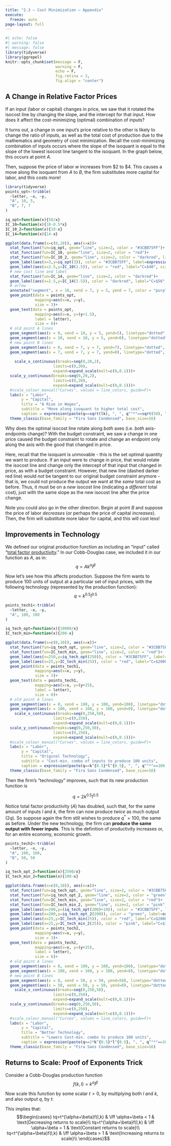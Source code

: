```yaml
---
title: "2.3 — Cost Minimization — Appendix"
execute:
  freeze: auto
page-layout: full
---
```


```r
#| echo: false
#| warning: false
#| message: false
library(tidyverse)
library(ggrepel)
knitr::opts_chunk$set(message = F,
                      warning = F,
                      echo = F,
                      fig.retina = 3,
                      fig.align = "center")
```

## A Change in Relative Factor Prices

If an input (labor or capital) changes in price, we saw that it rotated the isocost line by changing the slope, and the intercept for that input. How does it affect the cost-minimizing (optimal) combination of inputs?

It turns out, a change in one input's price relative to the other is likely to change the ratio of inputs, as well as the total cost of production due to the mathematics and geometry of cost minimization. Recall the cost-minimizing combination of inputs occurs where the slope of the isoquant is equal to the slope of the lowest isocost line tangent to the isoquant. In the graph below, this occurs at point $A$.

Then, suppose the price of labor $w$ increases from $2 to $4. This causes a move along the isoquant from $A$ to $B$, the firm substitutes more capital for labor, and this costs more!

```r
library(tidyverse)
points_opt<-tribble(
  ~letter, ~x, ~y,
  "A", 10, 5,
  "B", 7, 7
)

iq_opt=function(x){50/x}
IC_10=function(x){10-0.5*x}
IC_10_2=function(x){10-x}
IC_14=function(x){14-x}

ggplot(data.frame(x=c(0,10)), aes(x=x))+
  stat_function(fun=iq_opt, geom="line", size=2, color = "#3CBB75FF")+
  stat_function(fun=IC_10, geom="line", size=2, color = "red")+
  stat_function(fun=IC_10_2, geom="line", size=2, color = "darkred", linetype="dashed", alpha=0.5)+
  geom_label(aes(x=3,y=iq_opt(3)), color = "#3CBB75FF", label=expression(q^"*"==sqrt(50)), size = 5)+
  geom_label(aes(x=2.5,y=IC_10(2.5)), color = "red", label="C=$40", size = 5)+
  # new cost line and label
  stat_function(fun=IC_14, geom="line", size=2, color = "darkred")+
  geom_label(aes(x=2.5,y=IC_14(2.5)), color = "darkred", label="C=$56", size = 5)+
  # arrow
  annotate("segment", x = 10, xend = 7, y = 5, yend = 7, color = "purple", size=2, alpha=0.9, arrow=arrow(length=unit(0.5,"cm"), ends="last", type="closed"))+
  geom_point(data = points_opt,
             mapping=aes(x=x, y=y),
             size = 3)+
  geom_text(data = points_opt,
             mapping=aes(x=x, y=(y+1.5),
             label = letter),
             size = 6)+
  # old point A lines
  geom_segment(aes(x = 0, xend = 10, y = 5, yend=5), linetype="dotted", size=1)+
  geom_segment(aes(x = 10, xend = 10, y = 5, yend=0), linetype="dotted", size=1)+
  # new point B lines
  geom_segment(aes(x = 0, xend = 7, y = 7, yend=7), linetype="dotted", size=1)+
  geom_segment(aes(x = 7, xend = 7, y = 7, yend=0), linetype="dotted", size=1)+
  
    scale_x_continuous(breaks=seq(0,20,2),
                     limits=c(0,20),
                     expand=expand_scale(mult=c(0,0.1)))+
  scale_y_continuous(breaks=seq(0,20,2),
                     limits=c(0,20),
                     expand=expand_scale(mult=c(0,0.1)))+
  #scale_colour_manual("Curves", values = line_colors, guide=F)+
  labs(x = "Labor",
       y = "Capital",
       title = "A Rise in Wages",
       subtitle = "Move along isoquant to higher total cost",
       caption = expression(paste(q==sqrt(lk), ", ", q^"*"==sqrt(50), ", ", w[1], "= $2, ", w[2], ", = $4, ", r," = $4", sep=" ")))+
  theme_classic(base_family = "Fira Sans Condensed", base_size=16)
```

Why does the optimal isocost line rotate along *both* axes (i.e. *both* axis-endpoints change)? With the budget constraint, we saw a change in one price caused the budget constraint to rotate and change an endpoint only along the axis with the good that changed in price.

Here, recall that the isoquant is unmovable - this is the set optimal quantity we want to produce. If an input were to change in price, that would rotate the isocost line and change only the intercept of that input that changed in price, as with a budget constraint. However, that new line (dashed darker red line) would *not* be tangent to our original budget constraint anymore - that is, we could not produce the output we want at the *same* total cost as before. Thus, it must be on a *new* isocost line (indicating a *different* total cost), just with the same slope as the new isocost line after the price change.

Note you could also go in the other direction. Begin at point $B$ and suppose the price of labor *decreases* (or perhaps the price of capital *increases*). Then, the firm will substitute more labor for capital, and this will cost less!

## Improvements in Technology

We defined our original production function as including an "input" called "[total factor productivity](https://en.wikipedia.org/wiki/Total_factor_productivity)." In our Cobb-Douglas case, we included it in our function as $A$, as in:
$$q=Ak^\alpha l^\beta$$

Now let's see how this affects production. Suppose the firm wants to produce 100 units of output at a particular set of input prices, with the following technology (represented by the production function):
$$q=k^{0.5}l^{0.5}$$
```r
points_tech1<-tribble(
  ~letter, ~x, ~y,
  "A", 100, 100
)

iq_tech_opt=function(x){10000/x}
IC_tech_min=function(x){200-x}

ggplot(data.frame(x=c(0,10)), aes(x=x))+
  stat_function(fun=iq_tech_opt, geom="line", size=2, color = "#3CBB75FF")+
  stat_function(fun=IC_tech_min, geom="line", size=2, color = "red")+
  geom_label(aes(x=250,y=iq_tech_opt(250)), color = "#3CBB75FF", label=expression(q^"*"==100), size = 4)+
  geom_label(aes(x=25,y=IC_tech_min(25)), color = "red", label="C=$2000", size = 4)+
  geom_point(data = points_tech1,
             mapping=aes(x=x, y=y),
             size = 3)+
  geom_text(data = points_tech1,
             mapping=aes(x=x, y=(y+25),
             label = letter),
             size = 6)+
  # old point A lines
  geom_segment(aes(x = 0, xend = 100, y = 100, yend=100), linetype="dotted", size=1)+
  geom_segment(aes(x = 100, xend = 100, y = 100, yend=0), linetype="dotted", size=1)+
    scale_x_continuous(breaks=seq(0,250,50),
                     limits=c(0,250),
                     expand=expand_scale(mult=c(0,0.1)))+
  scale_y_continuous(breaks=seq(0,250,50),
                     limits=c(0,250),
                     expand=expand_scale(mult=c(0,0.1)))+
  #scale_colour_manual("Curves", values = line_colors, guide=F)+
  labs(x = "Labor",
       y = "Capital",
       title = "Original Technology",
       subtitle = "Cost-min. combo of inputs to produce 100 units",
       caption = expression(paste(q==k^{0.5}*l^{0.5}, ", ", q^"*"==100, ", w= $10 , ","r = $10", sep=" ")))+
  theme_classic(base_family = "Fira Sans Condensed", base_size=16)
```

Then the firm's "technology" improves, such that its new production function is

$$q=2k^{0.5}l^{0.5}$$

Notice total factor productivity $(A)$ has doubled, such that, for the same amount of inputs $l$ and $k$, the firm can now produce *twice* as much output $(2q)$. So suppose again the firm still wishes to produce $q^*=100$, the same as before. Under the new technology, the firm can **produce the same output with fewer inputs**. This is the definition of productivity increases or, for an entire economy, economic growth.

```r
points_tech2<-tribble(
  ~letter, ~x, ~y,
  "A", 100, 100,
  "B", 50, 50
)

iq_tech_opt_2=function(x){2500/x}
IC_tech_min_2=function(x){100-x}

ggplot(data.frame(x=c(0,10)), aes(x=x))+
  stat_function(fun=iq_tech_opt, geom="line", size=2, color = "#3CBB75FF")+
  stat_function(fun=iq_tech_opt_2, geom="line", size=2, color = "green")+
  stat_function(fun=IC_tech_min, geom="line", size=2, color = "red")+
  stat_function(fun=IC_tech_min_2, geom="line", size=2, color = "pink")+
  geom_label(aes(x=200,y=(iq_tech_opt(200)+10)), color = "#3CBB75FF", label=expression(paste(q^"*"==100, ", Tech 1")), size = 4)+
  geom_label(aes(x=200,y=iq_tech_opt_2(200)), color = "green", label=expression(paste(q^"*"==100, ", Tech 2")), size = 4)+
  geom_label(aes(x=25,y=IC_tech_min(25)), color = "red", label="C=$2000", size = 4)+
  geom_label(aes(x=25,y=IC_tech_min_2(25)), color = "pink", label="C=$1000", size = 4)+
  geom_point(data = points_tech2,
             mapping=aes(x=x, y=y),
             size = 3)+
  geom_text(data = points_tech2,
             mapping=aes(x=x, y=(y+25),
             label = letter),
             size = 6)+
  # old point A lines
  geom_segment(aes(x = 0, xend = 100, y = 100, yend=100), linetype="dotted", size=1)+
  geom_segment(aes(x = 100, xend = 100, y = 100, yend=0), linetype="dotted", size=1)+
  # new point B lines
  geom_segment(aes(x = 0, xend = 50, y = 50, yend=50), linetype="dotted", size=1)+
  geom_segment(aes(x = 50, xend = 50, y = 50, yend=0), linetype="dotted", size=1)+
    scale_x_continuous(breaks=seq(0,250,50),
                     limits=c(0,250),
                     expand=expand_scale(mult=c(0,0.1)))+
  scale_y_continuous(breaks=seq(0,250,50),
                     limits=c(0,250),
                     expand=expand_scale(mult=c(0,0.1)))+
  #scale_colour_manual("Curves", values = line_colors, guide=F)+
  labs(x = "Labor",
       y = "Capital",
       title = "Better Technology",
       subtitle = "Lowers Cost-min. combo to produce 100 units",
       caption = expression(paste(q==2*k^{0.5}*l^{0.5}, ", ", q^"*"==100, ", w= $10 , ","r = $10", sep=" ")))+
  theme_classic(base_family = "Fira Sans Condensed", base_size=16)
```

## Returns to Scale: Proof of Exponents Trick

Consider a Cobb-Douglas production function
$$f(k,l) =k^\alpha l^\beta$$

Now scale this function by some scalar $t>0$, by multiplying both $l$ and $k$, and also output $q$, by $t$:
\begin{align*}
tq& \lesseqgtr (tk)^\alpha (tl)^\beta \\
tq& \lesseqgtr t^{\alpha+\beta}k^\alpha l^\beta \\
tq& \lesseqgtr t^{\alpha+\beta}f(l,k) \\
\end{align*}

This implies that:
$$\begin{cases}
tq>t^{\alpha+\beta}f(l,k) & \iff \alpha+\beta < 1 & \text{Decreasing returns to scale}\\
tq=t^{\alpha+\beta}f(l,k) & \iff \alpha+\beta = 1 & \text{Constant returns to scale}\\
tq<t^{\alpha+\beta}f(l,k) & \iff \alpha+\beta > 1 & \text{Increasing returns to scale}\\
\end{cases}$$

<!--### Elasticity of Scale

Returns to scale has so far been used to describe a technology *globally*, that is, over the entire range of the production function $q=f(k,l)$. It is equally possible that the returns to scale can change *at different scales* or ranges of output, so we often want to estimate the returns to scale *locally*, for some narrow range of production. The **elasticity of scale** measures the percent increase in output $q$ from a 1% change in scale (i.e. a 1% increase in all inputs, $l$ and $k)$:
$$\epsilon_{q,t}=\frac{\% \Delta q}{\% \Delta t} = \cfrac{\frac{\Delta q}{q}}{\frac{\Delta t}{t}}$$-->